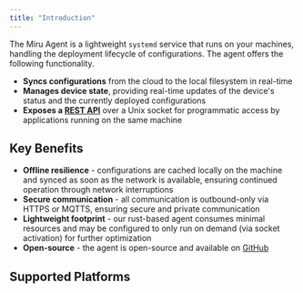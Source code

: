 ```yaml
---
title: "Introduction"
---
```



The Miru Agent is a lightweight `systemd` service that runs on your machines, handling the deployment lifecycle of configurations. The agent offers the following functionality.

- **Syncs configurations** from the cloud to the local filesystem in real-time
- **Manages device state**, providing real-time updates of the device's status and the currently deployed configurations
- **Exposes a [REST API](/docs/api-reference/agent/intro)** over a Unix socket for programmatic access by applications running on the same machine

## Key Benefits

- **Offline resilience** - configurations are cached locally on the machine and synced as soon as the network is available, ensuring continued operation through network interruptions
- **Secure communication** - all communication is outbound-only via HTTPS or MQTTS, ensuring secure and private communication
- **Lightweight footprint** - our rust-based agent consumes minimal resources and may be configured to only run on demand (via socket activation) for further optimization
- **Open-source** - the agent is open-source and available on [GitHub](https://github.com/miruml/agent)

## Supported Platforms

<SupportPlatforms />


